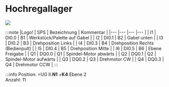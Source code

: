 # Hochregallager

[![](/image/Labore/B1/Modelle/Hera/hochregallager_hera_min.webp)](/image/Labore/B1/Modelle/Hera/hochregallager_hera.webp)




:::note
|Logo!	| SPS	| Bezeichnung	| Kommentar                         |
|---    |---    |---            |---                                |
| I1	| DI0.0	| B1	        | Werkstück/Palette auf Gabel       |
| I2	| DI0.1	| B2	        | Gabel unten                       |
| I3	| DI0.2	| B3	        | Drehposition Links                |
| I4	| DI0.3	| B4	        | Drehposition Rechts (Bedienpult)  |
| I5	| DI0.4	| B5	        | Drehposition Mitte                |
| I6	| DI0.5	| B6	        | Ebene Freigabe                    |
| Q1	| DQ0.0	| Q1	        | Spindel-Motor abwärts             |
| Q2	| DQ0.1	| Q2	        | Spindel-Motor aufwärts            |
| Q3	| DQ0.2	| Q3	        | Drehmotor CW                      |
| Q4	| DQ0.3	| Q4	        | Drehmotor CCW                     |
:::


:::info
Position:   =UG II.**N1**  +**K4**.Ebene 2  \
Anzahl: 11
